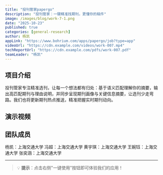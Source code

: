 ```yaml
---
title: "投刊管家papergo"
description: "投刊管家：一键精准找期刊，更懂你的稿件"
image: /images/blog/work-7-1.png
date: "2025-10-23"
published: true
categories: [general-research]
author: 杨凯
appLink: "https://www.bohrium.com/apps/papergo/job?type=app"
videoUrl: "https://cdn.example.com/videos/work-007.mp4"
techReportUrl: "https://cdn.example.com/pdfs/work-007.pdf"
teamLeader: "杨凯"
---
```


## 项目介绍

投刊管家专注精准选刊，让每一个想法都有归处：基于语义匹配理解你的摘要，输出高匹配期刊与理由说明，并同步呈现期刊画像与关键信息摘要，让选刊少走弯路。我们也将更新期刊热点推送，精准把握实时期刊动向。

## 演示视频

<VideoPlayer
  src="https://cdn.example.com/videos/work-007.mp4"
  poster="/images/blog/work-7-2.png"
/>

## 团队成员

杨凯：上海交通大学
冯超：上海交通大学
黄宇琪：上海交通大学
王婉钰：上海交通大学
张奕涵：上海交通大学

---

> 💡 **提示**：点击右侧"一键使用"按钮即可体验我们的应用！
